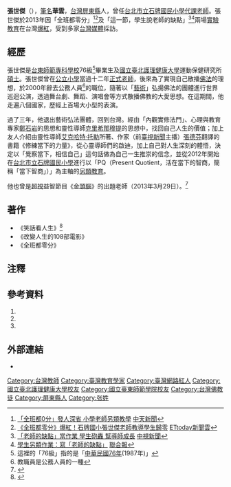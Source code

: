{{Infobox_Person
|name=張世傑
|image=Csc_jacky_1.jpg
|box_width=150px
|caption=
|occupation=教師、作家、舞台劇演員
|job2=
|period=
|birth_name=張世傑
|other_names=華雲
|english_names=
|sex=男
|birth_date={{birth date and age|1966|5|15}}
|birth_place={{ROC|臺灣省}}[[屏東縣|屏東縣]]
|nationality={{ROC}}
|residence={{TWN}}[[台北市|台北市]]
|language= [[中華民國國語|國語]]、[[臺灣閩南語|臺語]]
|education=
*[[國立臺東大學|台東師範專科學校]]76級
*[[國立臺北護理健康大學|國立臺北護理健康大學]]運動保健研究所[[碩士|碩士]]
|past=
*中醫師檢定考試合格
|work=
*《笑話看人生》
*《改變人生的108部電影》
*《全班都零分》
}}

'''張世傑'''（{{bd|1966年|5月15日|||}}），[[筆名|筆名]]'''華雲'''，[[台灣|台灣]][[屏東縣|屏東縣]]人，曾任[[台北市立石牌國民小學|台北市立石牌國民小學]][[代課老師|代課老師]]。張世傑於2013年因「全班都零分」<ref>[https://www.youtube.com/watch?v=V3M8XqG5RLE&hd=1 「全班都0分」發人深省 小學老師另類教學] {{Wayback|url=https://www.youtube.com/watch?v=V3M8XqG5RLE&hd=1 |date=20170410163720 }} [[中天新聞|中天新聞]]</ref><ref>[http://www.ettoday.net/news/20120628/66876.htm 《全班都零分》爆紅！石牌國小張世傑老師教導學生歸零] {{Wayback|url=http://www.ettoday.net/news/20120628/66876.htm |date=20190818113810 }} [[ETtoday新聞雲|ETtoday新聞雲]]</ref>及「這一節，學生說老師的缺點」<ref>[https://www.youtube.com/watch?v=xJy-cgKKddQ&hd=1 「老師的缺點」當作業 學生砲轟 幫導師成長] {{Wayback|url=https://www.youtube.com/watch?v=xJy-cgKKddQ&hd=1 |date=20220418181142 }} [[中視新聞|中視新聞]]</ref><ref>[http://mag.udn.com/mag/edu/storypage.jsp?f_ART_ID=422157 學生另類作業：寫「老師的缺點」] [[聯合報|聯合報]]</ref>兩場[[另類教育|實驗教育]]在台灣[[網路爆紅|爆紅]]，受到多家[[台灣媒體|台灣媒體]]採訪。

== 經歷 ==
張世傑是[[國立臺東大學|台東師範專科學校]]76級<ref>這裡的「76級」指的是「[[民國紀年|中華民國76年]](1987年)」</ref>畢業生及[[國立臺北護理健康大學|國立臺北護理健康大學]]運動保健研究所[[碩士|碩士]]。張世傑曾在[[國民小學|公立小學]]當過十二年[[教師|正式老師]]，後來為了實現自己散播[[佛法|佛法]]的理想，於2000年辭去公務人員<ref>教職員是公務人員的一種</ref>的職位，隨著以「[[表演藝術|藝術]]」弘揚佛法的團體進行世界巡迴公演，透過舞台劇、舞蹈、演唱會等方式散播佛教的大愛思想。在這期間，他走遍八個國家，歷經上百場大小型的表演。

過了三年，他退出藝術弘法團體，回到台灣。經由「內觀實修法門」、心理與教育專家[[鄭石岩|鄭石岩]]的思想和靈性導師[[克里希那穆提|克里希那穆提]]的思想中，找回自己人生的價值；加上友人介紹由靈性導師[[艾克哈特·托勒|艾克哈特·托勒]]所著、作家（前[[臺視新聞|臺視新聞]]主播）[[張德芬|張德芬]]翻譯的書籍《修練當下的力量》，從心靈導師們的啟迪，加上自己對人生深刻的體悟，決定以「覺察當下，相信自己」這句話做為自己一生推崇的信念，並從2012年開始在[[台北市立石牌國民小學|台北市立石牌國民小學]]進行以「PQ（Present Quotient，活在當下的智商，簡稱「當下智商」）」為主軸的[[另類教育|另類教育]]。

他也曾是[[超視|超視]]益智節目《[[金頭腦|金頭腦]]》的出題老師（2013年3月29日）。<ref>{{Cite web |url=http://www.youtube.com/watch?v=_13EktUGvNc&feature=youtu.be&t=26m53s&hd=1 |title=小五班長腦力冠軍決戰 （3月29日） 周一至周五晚上10點超視33頻道——Youtube 影片（自26分53秒開始） |access-date=2013-08-16 |archive-date=2022-04-16 |archive-url=https://web.archive.org/web/20220416042139/https://www.youtube.com/watch?v=_13EktUGvNc&feature=youtu.be&t=26m53s&hd=1 }}</ref>

==著作==
*《笑話看人生》<ref>{{Cite book|author=華雲|title=改變人生的108部電影|location=台灣[[新北市|台北縣]]|publisher=中經社|date=2004年4月|pages=封面裡|ISBN=957-29286-5-1|language=zh-TW}}</ref>
*《改變人生的108部電影》
*《全班都零分》

==注釋==
{{reflist}}

==參考資料==
#{{Cite book|author=張世傑|title=全班都零分:教學生思想歸零，找回本有的價值|location=台灣[[台北市|台北市]]|publisher=梅霖文化事業有限公司|date=2013年8月1日|ISBN = 978-986-6511-61-5|language=zh-TW}}
#{{Cite book|author=華雲|title=改變人生的108部電影|location=台灣台北縣|publisher = 中經社|date=2004年4月|ISBN=957-29286-5-1|language=zh-TW}}
#{{Cite book|last=Tolle|first=Eckhart|authorlink =艾克哈特·托勒|others =張德芬翻譯|title =修練當下的力量|location=台灣台北市|publisher=[[方智出版社|方智出版社]]|date=2009年2月|ISBN=978-986-175-142-9|language=zh-TW}}

== 外部連結 ==
* {{facebook|csc.jacky|張世傑}}

[[Category:台灣教師|Category:台灣教師]]
[[Category:臺灣教育學家|Category:臺灣教育學家]]
[[Category:臺灣網路紅人|Category:臺灣網路紅人]]
[[Category:國立臺北護理健康大學校友|Category:國立臺北護理健康大學校友]]
[[Category:國立臺東師範學院校友|Category:國立臺東師範學院校友]]
[[Category:台灣佛教徒|Category:台灣佛教徒]]
[[Category:屏東縣人|Category:屏東縣人]]
[[Category:张姓|Category:张姓]]